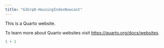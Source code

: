 ```yaml
---
title: "G1Grp8-HousingIndexNowcast"
---
```


This is a Quarto website.

To learn more about Quarto websites visit <https://quarto.org/docs/websites>.

```r
1 + 1
```
